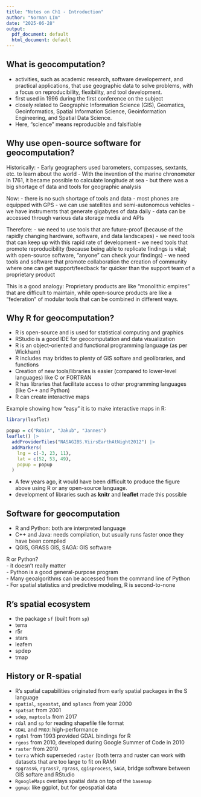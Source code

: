 ```yaml
---
title: "Notes on Ch1 - Introduction"
author: "Norman LIm"
date: "2025-06-28"
output:
  pdf_document: default
  html_document: default
---
```


## What is geocomputation?
- activities, such as academic research, software developement, and practical applications, that use geographic data to solve problems, with a focus on reproducibility, flexibility, and tool development.
- first used in 1996 during the first conference on the subject
- closely related to Geographic Information Science (GIS), Geomatics, Geoinformatics, Spatial Information Science, Geoinformation Engineering, and Spatial Data Science.
- Here, "science" means reproducible and falsifiable


## Why use open-source software for geocomputation?

Historically:
- Early geographers used barometers, compasses, sextants, etc. to learn about the world
- With the invention of the marine chronometer in 1761, it became possible to calculate longitude at sea
- but there was a big shortage of data and tools for geographic analysis

Now:
- there is no such shortage of tools and data
- most phones are equipped with GPS
- we can use satellites and semi-autonomous vehicles
- we have instruments that generate gigabytes of data daily
- data can be accessed through various data storage media and APIs

Therefore:
- we need to use tools that are future-proof (because of the rapidly changing hardware, software, and data landscapes)
- we need tools that can keep up with this rapid rate of development
- we need tools that promote reproducibility (because being able to replicate findings is vital; with open-source software, "anyone" can check your findings)
- we need tools and software that promote collaboration the creation of community where one can get support/feedback far quicker than the support team of a proprietary product

This is a good analogy:
Proprietary products are like "monolithic empires" that are difficult to maintain, while open-source products are like a "federation" of modular tools that can be combined in different ways.

## Why R for geocomputation?
- R is open-source and is used for statistical computing and graphics
- RStudio is a good IDE for geocomputation and data visualization
- R is an object-oriented and functional programming language (as per Wickham)
- R includes may bridtes to plenty of GIS softare and geolibraries, and functions
- Creation of new tools/libraries is easier (compared to lower-level languages) like C or FORTRAN
- R has libraries that facilitate access to other programming languages (like C++ and Python)
- R can create interactive maps

Example showing how "easy" it is to make interactive maps in R:
```r
library(leaflet)

popup = c("Robin", "Jakub", "Jannes")
leaflet() |> 
  addProviderTiles("NASAGIBS.ViirsEarthAtNight2012") |> 
  addMarkers(
    lng = c(-3, 23, 11),
    lat = c(52, 53, 49),
    popup = popup
  )
```

- A few years ago, it would have been difficult to produce the figure above using R or any open-source language. 
- development of libraries such as **knitr** and **leaflet** made this possible

## Software for geocomputation
- R and Python: both are interpreted language
- C++ and Java: needs compilation, but usually runs faster once they have been compiled
- QGIS, GRASS GIS, SAGA: GIS software

R or Python?  
- it doesn't really matter  
- Python is a good general-purpose program  
- Many geoalgorithms can be accessed from the command line of Python  
- For spatial statistics and predictive modeling, R is second-to-none  

## R's spatial ecosystem
- the package `sf` (built from `sp`)
- terra
- r5r
- stars
- leafem
- spdep
- tmap

## History or R-spatial
- R's spatial capabilities originated from early spatial packages in the S language
- `spatial`, `sgeostat`, and `splancs` from year 2000
- `spatsat` from 2001
- `sdep`, `maptools` from 2017
- `rdal` and `sp` for reading shapefile file format
- `GDAL` and `PROJ`: high-performance
- `rgdal` from 1993 provided GDAL bindings for R
- `rgeos` from 2010, developed during Google Summer of Code in 2010
- `raster` from 2010
- `terra` which superseded `raster` (both terra and ruster can work with datasets that are too large to fit on RAM)
- `spgrass6`, `rgrass7`, `rgrass`, `qgisprocess`, `SAGA`, bridge software between GIS softare and RStudio
- `RgoogleMaps` overlays spatial data on top of the `basemap`
- `ggmap`: like ggplot, but for geospatial data



